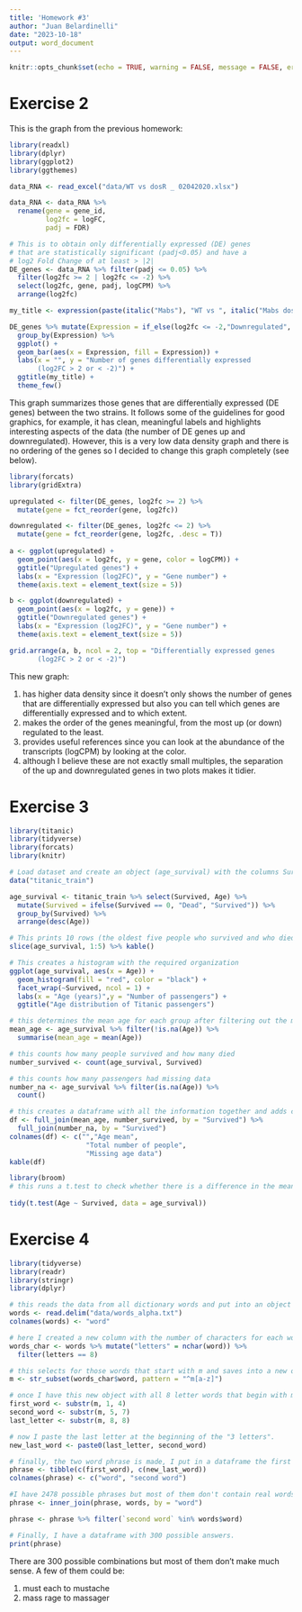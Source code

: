 ```yaml
---
title: 'Homework #3'
author: "Juan Belardinelli"
date: "2023-10-18"
output: word_document
---
```


```r
knitr::opts_chunk$set(echo = TRUE, warning = FALSE, message = FALSE, error = FALSE)
```

# Exercise 2

This is the graph from the previous homework:
```r
library(readxl)
library(dplyr)
library(ggplot2)
library(ggthemes)

data_RNA <- read_excel("data/WT vs dosR _ 02042020.xlsx")

data_RNA <- data_RNA %>% 
  rename(gene = gene_id, 
         log2fc = logFC,
         padj = FDR) 

# This is to obtain only differentially expressed (DE) genes
# that are statistically significant (padj<0.05) and have a 
# log2 Fold Change of at least > |2|
DE_genes <- data_RNA %>% filter(padj <= 0.05) %>%
  filter(log2fc >= 2 | log2fc <= -2) %>% 
  select(log2fc, gene, padj, logCPM) %>% 
  arrange(log2fc)

my_title <- expression(paste(italic("Mabs"), "WT vs ", italic("Mabs dosRS"), "KO"))

DE_genes %>% mutate(Expression = if_else(log2fc <= -2,"Downregulated", "Upregulated")) %>% 
  group_by(Expression) %>% 
  ggplot() +
  geom_bar(aes(x = Expression, fill = Expression)) +
  labs(x = "", y = "Number of genes differentially expressed
       (log2FC > 2 or < -2)") +
  ggtitle(my_title) +
  theme_few()

```

This graph summarizes those genes that are differentially expressed (DE genes) between the two strains. It follows some of the guidelines for good graphics, for example, it has clean, meaningful labels and highlights interesting aspects of the data (the number of DE genes up and downregulated). However, this is a very low data density graph and there is no ordering of the genes so I decided to change this graph completely (see below).

```r
library(forcats)
library(gridExtra)

upregulated <- filter(DE_genes, log2fc >= 2) %>%
  mutate(gene = fct_reorder(gene, log2fc))

downregulated <- filter(DE_genes, log2fc <= 2) %>%
  mutate(gene = fct_reorder(gene, log2fc, .desc = T))
 
a <- ggplot(upregulated) +
  geom_point(aes(x = log2fc, y = gene, color = logCPM)) + 
  ggtitle("Upregulated genes") +
  labs(x = "Expression (log2FC)", y = "Gene number") +
  theme(axis.text = element_text(size = 5)) 

b <- ggplot(downregulated) +
  geom_point(aes(x = log2fc, y = gene)) + 
  ggtitle("Downregulated genes") +
  labs(x = "Expression (log2FC)", y = "Gene number") +
  theme(axis.text = element_text(size = 5))

grid.arrange(a, b, ncol = 2, top = "Differentially expressed genes
       (log2FC > 2 or < -2)")
```

This new graph: 

1. has higher data density since it doesn't only shows the number of genes that are differentially expressed but also you can tell which genes are differentially expressed and to which extent.
2. makes the order of the genes meaningful, from the most up (or down) regulated to the least. 
3. provides useful references since you can look at the abundance of the transcripts (logCPM) by looking at the color.
4. although I believe these are not exactly small multiples, the separation of the up and downregulated genes in two plots makes it tidier.

# Exercise 3

```r
library(titanic)
library(tidyverse)
library(forcats)
library(knitr)

# Load dataset and create an object (age_survival) with the columns Survived and Age and rename columns of Survived
data("titanic_train")

age_survival <- titanic_train %>% select(Survived, Age) %>% 
  mutate(Survived = ifelse(Survived == 0, "Dead", "Survived")) %>% 
  group_by(Survived) %>% 
  arrange(desc(Age))

# This prints 10 rows (the oldest five people who survived and who died)
slice(age_survival, 1:5) %>% kable()

```

```r
# This creates a histogram with the required organization
ggplot(age_survival, aes(x = Age)) +
  geom_histogram(fill = "red", color = "black") +
  facet_wrap(~Survived, ncol = 1) +
  labs(x = "Age (years)",y = "Number of passengers") +
  ggtitle("Age distribution of Titanic passengers")
```
```r
# this determines the mean age for each group after filtering out the missing values
mean_age <- age_survival %>% filter(!is.na(Age)) %>% 
  summarise(mean_age = mean(Age))

# this counts how many people survived and how many died
number_survived <- count(age_survival, Survived)

# this counts how many passengers had missing data
number_na <- age_survival %>% filter(is.na(Age)) %>% 
  count()

# this creates a dataframe with all the information together and adds column titles
df <- full_join(mean_age, number_survived, by = "Survived") %>% 
  full_join(number_na, by = "Survived")
colnames(df) <- c("","Age mean",
                   "Total number of people",
                   "Missing age data")
kable(df)
```


```r
library(broom)
# this runs a t.test to check whether there is a difference in the mean of the two groups
 
tidy(t.test(Age ~ Survived, data = age_survival))
```

# Exercise 4

```r
library(tidyverse)
library(readr)
library(stringr)
library(dplyr)

# this reads the data from all dictionary words and put into an object call words. I add a column name
words <- read.delim("data/words_alpha.txt") 
colnames(words) <- "word"

# here I created a new column with the number of characters for each word and filter for the ones that have 8 characters. I save as a new object called words_char
words_char <- words %>% mutate("letters" = nchar(word)) %>% 
  filter(letters == 8)

# this selects for those words that start with m and saves into a new object m.
m <- str_subset(words_char$word, pattern = "^m[a-z]") 

# once I have this new object with all 8 letter words that begin with m I split the word in 3 parts (the first 4 letters, the following 3 and the last letter)
first_word <- substr(m, 1, 4) 
second_word <- substr(m, 5, 7)
last_letter <- substr(m, 8, 8)

# now I paste the last letter at the beginning of the "3 letters".
new_last_word <- paste0(last_letter, second_word)

# finally, the two word phrase is made, I put in a dataframe the first and second word of the phrase in an object called phrase and change the column names to reflect this. 
phrase <- tibble(c(first_word), c(new_last_word)) 
colnames(phrase) <- c("word", "second word")

#I have 2478 possible phrases but most of them don't contain real words so in the next steps I filtered bothe coulmns by words that are actually in the original dictionary
phrase <- inner_join(phrase, words, by = "word")

phrase <- phrase %>% filter(`second word` %in% words$word)

# Finally, I have a dataframe with 300 possible answers. 
print(phrase)
```

There are 300 possible combinations but most of them don't make much sense. A few of them could be:

1. must each to mustache
2. mass rage to massager
